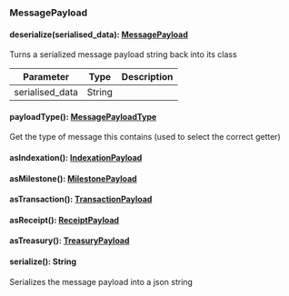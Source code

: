 ### MessagePayload


#### deserialize(serialised_data): [MessagePayload](#messagepayload)

Turns a serialized message payload string back into its class

| Parameter       | Type |  Description |
| --------------- | -------- | -------- |
| serialised_data | String |   |

#### payloadType(): [MessagePayloadType](#messagepayloadtype)

Get the type of message this contains (used to select the correct getter)

#### asIndexation(): [IndexationPayload](#indexationpayload)



#### asMilestone(): [MilestonePayload](#milestonepayload)



#### asTransaction(): [TransactionPayload](#transactionpayload)



#### asReceipt(): [ReceiptPayload](#receiptpayload)



#### asTreasury(): [TreasuryPayload](#treasurypayload)



#### serialize(): String

Serializes the message payload into a json string

